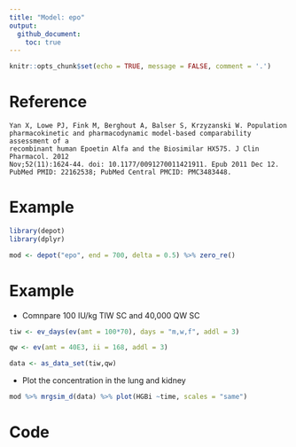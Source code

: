 ```yaml
---
title: "Model: epo"
output: 
  github_document: 
    toc: true
---
```


```r
knitr::opts_chunk$set(echo = TRUE, message = FALSE, comment = '.')
```


# Reference

```{}
Yan X, Lowe PJ, Fink M, Berghout A, Balser S, Krzyzanski W. Population
pharmacokinetic and pharmacodynamic model-based comparability assessment of a
recombinant human Epoetin Alfa and the Biosimilar HX575. J Clin Pharmacol. 2012
Nov;52(11):1624-44. doi: 10.1177/0091270011421911. Epub 2011 Dec 12. 
PubMed PMID: 22162538; PubMed Central PMCID: PMC3483448.
```

# Example

```r
library(depot)
library(dplyr)
```

```r
mod <- depot("epo", end = 700, delta = 0.5) %>% zero_re()
```



# Example


- Comnpare 100 IU/kg TIW SC and 40,000 QW SC

```r
tiw <- ev_days(ev(amt = 100*70), days = "m,w,f", addl = 3)

qw <- ev(amt = 40E3, ii = 168, addl = 3)

data <- as_data_set(tiw,qw)
```

- Plot the concentration in the lung and kidney

```r
mod %>% mrgsim_d(data) %>% plot(HGBi ~time, scales = "same")
```


# Code

```c

```
